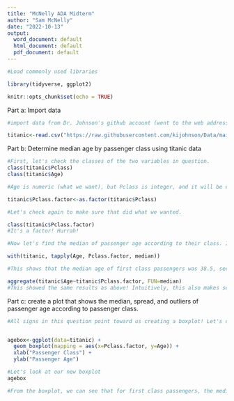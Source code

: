 ```yaml
---
title: "McNelly ADA Midterm"
author: "Sam McNelly"
date: "2022-10-13"
output:
  word_document: default
  html_document: default
  pdf_document: default
---
```


```r
#Load commonly used libraries

library(tidyverse, ggplot2)

knitr::opts_chunk$set(echo = TRUE)
```


Part a: Import data
```r
#import data from Dr. Johnson's github account (went to the web address provided in the assignment, clicked on "titanic", and then copied the address for the raw data)

titanic<-read.csv("https://raw.githubusercontent.com/kijohnson/Data/main/titanic.csv")
```

Part b: Determine median age by passenger class using titanic data
```r
#First, let's check the classes of the two variables in question. 
class(titanic$Pclass)
class(titanic$Age)

#Age is numeric (what we want), but Pclass is integer, and it will be easier for us if it's a factor. Let's change Pclass to a factor variable (will create a new variable so as not to overwrite the original data). 

titanic$Pclass.factor<-as.factor(titanic$Pclass)

#Let's check again to make sure that did what we wanted.

class(titanic$Pclass.factor)
#It's a factor! Hurrah!

#Now let's find the median of passenger age according to their class. I did this in two ways, so as to double check my code. First:

with(titanic, tapply(Age, Pclass.factor, median))

#This shows that the median age of first class passengers was 38.5, second class passengers was 29, and for 3rd class passengers, median age was 24. To double check, I also found median this way:

aggregate(titanic$Age~titanic$Pclass.factor, FUN=median)
#This showed the same results as above! Intuitively, this also makes sense that passengers who were older (and potentially more likely to be wealthy) would be in first class, while younger (and likely poorer) passengers would be in 2nd and 3rd class. 

```


Part c: create a plot that shows the median, spread, and outliers of passenger age according to passenger class.
```r
#All signs in this question point toward us creating a boxplot! Let's do it, and assign our boxplot to an object called agebox. 


agebox<-ggplot(data=titanic) + 
  geom_boxplot(mapping = aes(x=Pclass.factor, y=Age)) +
  xlab("Passenger Class") +
  ylab("Passenger Age")

#Let's look at our new boxplot
agebox

#From the boxplot, we can see that for first class passengers, the median age was about 38, with the youngest passenger being about 1, and the oldest being 80 (this value is an outlier). For second class passengers, the median age was about 34, with some passengers being less than one and up to 70 years old (both outliers). Finally, for third class passengers, the median age was about 24, with outlier values of passengers being less than one year old, and up to about 75 years of age. 

```

